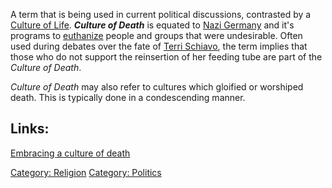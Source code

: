 A term that is being used in current political discussions, contrasted by a [[Culture of Life]].  '''''Culture of Death''''' is equated to [[Nazi Germany]] and it's programs to [[T-4 Euthanasia Program|euthanize]] people and groups that were undesirable.  Often used during debates over the fate of [[Terri Schiavo]], the term implies that those who do not support the reinsertion of her feeding tube are part of the ''Culture of Death''.

''Culture of Death'' may also refer to cultures which gloified or worshiped death.  This is typically done in a condescending manner.

==Links:==
[http://www.azcentral.com/arizonarepublic/opinions/articles/0324thurlets244.html Embracing a culture of death]

{{poli-stub}}

[[Category: Religion]]
[[Category: Politics]]
